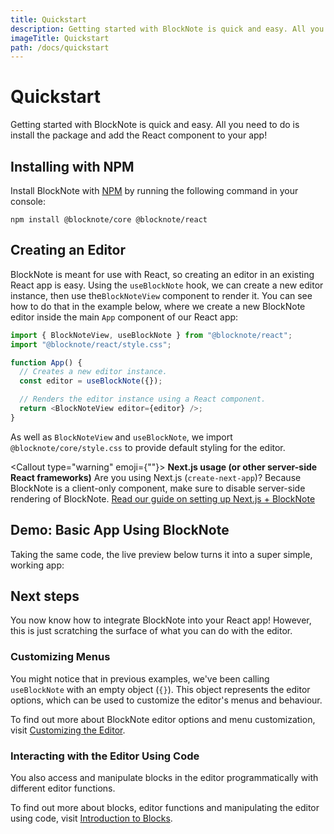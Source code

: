 ```yaml
---
title: Quickstart
description: Getting started with BlockNote is quick and easy. All you need to do is install the package and add the React component to your app!
imageTitle: Quickstart
path: /docs/quickstart
---
```



# Quickstart

Getting started with BlockNote is quick and easy. All you need to do is install the package and add the React component to your app!

## Installing with NPM

Install BlockNote with [NPM](https://docs.npmjs.com/downloading-and-installing-node-js-and-npm) by running the following command in your console:

```
npm install @blocknote/core @blocknote/react
```

## Creating an Editor

BlockNote is meant for use with React, so creating an editor in an existing React app is easy. Using the `useBlockNote` hook, we can create a new editor instance, then use the`BlockNoteView` component to render it. You can see how to do that in the example below, where we create a new BlockNote editor inside the main `App` component of our React app:

```typescript jsx
import { BlockNoteView, useBlockNote } from "@blocknote/react";
import "@blocknote/react/style.css";

function App() {
  // Creates a new editor instance.
  const editor = useBlockNote({});

  // Renders the editor instance using a React component.
  return <BlockNoteView editor={editor} />;
}
```

As well as `BlockNoteView` and `useBlockNote`, we import `@blocknote/core/style.css` to provide default styling for the editor.

<Callout type="warning" emoji={""}>
  <strong>Next.js usage (or other server-side React frameworks)</strong>
  Are you using Next.js (`create-next-app`)? Because BlockNote is a client-only component,
  make sure to disable server-side rendering of BlockNote. [Read our guide on setting
  up Next.js + BlockNote](/docs/nextjs)
</Callout>

## Demo: Basic App Using BlockNote

Taking the same code, the live preview below turns it into a super simple, working app:

<Example name="basic" />

## Next steps

You now know how to integrate BlockNote into your React app! However, this is just scratching the surface of what you can do with the editor.

### Customizing Menus

You might notice that in previous examples, we've been calling `useBlockNote` with an empty object (`{}`). This object represents the editor options, which can be used to customize the editor's menus and behaviour.

To find out more about BlockNote editor options and menu customization, visit [Customizing the Editor](/docs/editor).

### Interacting with the Editor Using Code

You also access and manipulate blocks in the editor programmatically with different editor functions.

To find out more about blocks, editor functions and manipulating the editor using code, visit [Introduction to Blocks](/docs/blocks).
